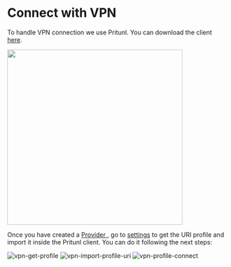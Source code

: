 
# Connect with VPN

To handle VPN connection we use Pritunl. You can download the client [here](https://client.pritunl.com/#install).

<img src="/img/pritnl.webp" width="400px" />

Once you have created a [Provider ](/docs/provider/index.mdx), go to [settings](https://console.sleakops.com/settings/vpn) to get the URI profile and import it inside the Pritunl client. You can do it following the next steps:

<Zoom overlayBgColorEnd="rgba(255, 255, 255, 0.8)">
  <img src="/img/users/VPN-profile.png" alt="vpn-get-profile" />
</Zoom>

<Zoom overlayBgColorEnd="rgba(255, 255, 255, 0.8)">
  <img src="/img/users/VPN-profile-import.png" alt="vpn-import-profile-uri" />
</Zoom>

<Zoom overlayBgColorEnd="rgba(255, 255, 255, 0.8)">
  <img src="/img/users/VPN-profile-connect.png" alt="vpn-profile-connect" />
</Zoom>
